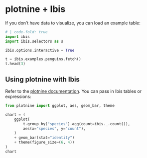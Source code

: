# plotnine + Ibis

If you don't have data to visualize, you can load an example table:


```python
# | code-fold: true
import ibis
import ibis.selectors as s

ibis.options.interactive = True

t = ibis.examples.penguins.fetch()
t.head(3)
```

## Using plotnine with Ibis

Refer to the [plotnine documentation](https://plotnine.readthedocs.io/). You can
pass in Ibis tables or expressions:

```python
from plotnine import ggplot, aes, geom_bar, theme

chart = (
    ggplot(
        t.group_by("species").agg(count=ibis._.count()),
        aes(x="species", y="count"),
    )
    + geom_bar(stat="identity")
    + theme(figure_size=(6, 4))
)
chart
```
